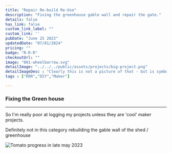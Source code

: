 ```yaml
---
title: "Repair Re-build Re-Use"
description: "Fixing the greenhouse gable wall and repair the gate."
details: false
has_link: false
custom_link_label: ""
custom_link: ''
pubDate: "June 25 2023"
updatedDate: "07/01/2024"
pricing: ""
badge: "R-R-R"
checkoutUrl: ""
image: "001-wheelbarrow.svg"
detailImage: "../../../public/assets/projects/big-project.png"
detailImageDesc : "Clearly this is not a picture of that - but is symbolic of big grungy projects. And yes it is me up to my elbows in repair and rebuild!"
tags : ["RRR","DIY","Maker"]

---
```


### Fixing the Green house

---

So I'm really poor at logging my projects unless they are 'cool' maker projects.

Definitely not in this category rebuilding the gable wall of the shed / greenhouse

<img title="Garden View" alt="Tomato progress in late may 2023" src="/assets/projects/garden23.png"/>
